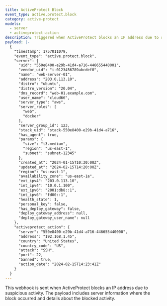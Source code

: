 ```yaml
---
title: ActiveProtect Block
event_type: active.protect.block
category: active-protect
models:
  - server
  - activeprotect-action
description: Triggered when ActiveProtect blocks an IP address due to suspicious activity
payload: |-
  {
    "timestamp": 1757011079,
    "event_type": "active.protect.block",
    "server": {
      "uid": "550e8400-e29b-41d4-a716-446655440001",
      "vendor_uid": "i-0123456789abcdef0",
      "name": "web-server-01",
      "address": "203.0.113.10",
      "distro": "ubuntu",
      "distro_version": "20.04",
      "dns_record": "web-01.example.com",
      "user_name": "cloud66",
      "server_type": "aws",
      "server_roles": [
        "web",
        "docker"
      ],
      "server_group_id": 123,
      "stack_uid": "stack-550e8400-e29b-41d4-a716",
      "has_agent": true,
      "params": {
        "size": "t3.medium",
        "region": "us-east-1",
        "subnet": "subnet-12345"
      },
      "created_at": "2024-01-15T10:30:00Z",
      "updated_at": "2024-02-15T14:20:00Z",
      "region": "us-east-1",
      "availability_zone": "us-east-1a",
      "ext_ipv4": "203.0.113.10",
      "int_ipv4": "10.0.1.100",
      "ext_ipv6": "2001:db8::1",
      "int_ipv6": "fd00::1",
      "health_state": 1,
      "personal_key": false,
      "has_deploy_gateway": false,
      "deploy_gateway_address": null,
      "deploy_gateway_user_name": null
    },
    "activeprotect_action": {
      "server": "550e8400-e29b-41d4-a716-446655440000",
      "address": "192.168.1.45",
      "country": "United States",
      "country_code": "US",
      "attack": "SSH",
      "port": 22,
      "banned": true,
      "action_date": "2024-02-15T14:23:41Z"
    }
  }
---
```



This webhook is sent when ActiveProtect blocks an IP address due to suspicious activity. The payload includes server information where the block occurred and details about the blocked activity.
